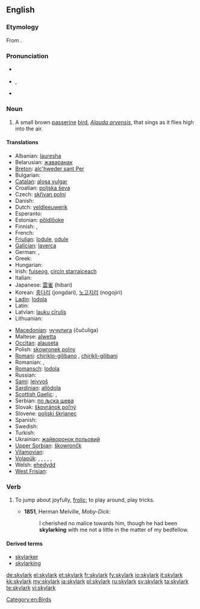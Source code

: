 {{wikipedia}}
==English==

===Etymology===
From {{compound|sky|lark}}.

===Pronunciation===
* {{a|UK}} {{IPA|/ˈskʌɪ.lɑːk/}}
* {{a|US}} {{IPA|/ˈskaɪ.lɑɹk/}}, {{SAMPA|/"skaI.lArk/}}
* {{audio|En-us-skylark.ogg|Audio (US)}}

===Noun===
{{en-noun}}

# A small brown [[passerine]] [[bird]], ''[[Alauda arvensis]]'', that sings as it flies high into the air.

====Translations====
{{trans-top|small brown passerine bird}}
* Albanian: [[lauresha]]
* Belarusian: [[жаваранак]] {{m}}
* [[Breton]]: [[alc'hweder sant Pęr]]
* Bulgarian: {{t+|bg|чучулига|f|tr=čučuliga}}
* [[Catalan]]: [[alosa|alosa vulgar]]
* Croatian: [[poljska ševa]] {{f}}
* Czech: [[skřivan polní]]
* Danish: {{t|da|sanglærke|c}}
* Dutch: [[veldleeuwerik]] {{m}}
* Esperanto: {{t-|eo|alaŭdo|xs=Esperanto}}
* Estonian: [[pőldlőoke]]
* Finnish: {{t+|fi|kiuru}},  {{t-|fi|leivo}}
* French: {{t|fr|alouette des champs|f}}
* [[Friulian]]: [[lodule]], [[odule]]
* [[Galician]]: [[laverca]] {{f}}
* German: {{t|de|Feldlerche|f}}, {{t+|de|Lerche|f}}
* Greek: {{t+|el|σταρήθρα|f}}
* Hungarian: {{t-|hu|mezei pacsirta}}
* Irish: [[fuiseog]], [[circín starraiceach]]
* Italian: {{t+|it|allodola|f}}
* Japanese: [[雲雀]] (hibari)
* Korean: [[종다리]] (jongdari), [[노고지리]] (nogojiri) {{qualifier|obsolete}}
* [[Ladin]]: [[lodola]]
* Latin: {{t-|la|alauda|f}}
* Latvian: [[lauku cīrulis]]
* Lithuanian: {{t+|lt|vieversys|xs=Lithuanian}}
{{trans-mid}}
* [[Macedonian]]: [[чучулига]] (čučuliga) {{f}}
* Maltese: [[alwetta]]
* [[Occitan]]: [[alauseta]] {{f}}
* Polish: [[skowronek polny]] {{m}}
* [[Romani]]: [[chiriklo-gilibano]] {{m}}, [[chirikli-gilibani]] {{f}}
* Romanian: {{t+|ro|ciocârlie|f}}, {{t-|ro|ciocârlia|f}}
* [[Romansch]]: [[lodola]]
* Russian: {{t+|ru|жаворонок|m|tr=žávoronok}}
* [[Sami]]: [[leivvoš]]
* [[Sardinian]]: [[allòdola]]
* [[Scottish Gaelic]]: {{t-|gd|uiseag|f|xs=Scottish Gaelic}}, {{t|gd|topag|f}}
* Serbian: [[по љска шева]]
* Slovak: [[škovránok poľný]]
* Slovene: [[poljski škrjanec]]
* Spanish: {{t+|es|alondra|f|alt=alondra común}}
* Swedish: {{t+|sv|sånglärka}}
* Turkish: {{t+|tr|tarla kuşu}}
* Ukrainian: [[жайворонок польовий]]
* [[Upper Sorbian]]: [[škowrončk]]
* [[Vilamovian]]: {{tø|wym|liychła}}
* [[Volapük]]: {{qualifier|male or female}} {{t|vo|felalaud}}, {{qualifier|male}} {{t|vo|felahilaud}}, {{qualifier|female}} {{t|vo|felajilaud}}, {{qualifier|male or female offspring, young}} {{t|vo|felalaudül}}, {{qualifier|male offspring, young}} {{t|vo|felahilaudül}}, {{qualifier|female offspring, young}} {{t|vo|felajilaudül}}
* Welsh: [[ehedydd]]
* [[West Frisian]]: {{t|fy|ljurk|xs=West Frisian}}
{{trans-bottom}}

===Verb===
{{en-verb}}

# {{context|originally|_|nautical}} To jump about joyfully, [[frolic]]; to play around, play tricks.
#* '''1851''', Herman Melville, ''Moby-Dick'':
#*: I cherished no malice towards him, though he had been '''skylarking''' with me not a little in the matter of my bedfellow.

====Derived terms====
* [[skylarker]]
* [[skylarking]]

[[Category:en:Birds]]

[[de:skylark]]
[[el:skylark]]
[[et:skylark]]
[[fr:skylark]]
[[fy:skylark]]
[[io:skylark]]
[[it:skylark]]
[[kk:skylark]]
[[my:skylark]]
[[ja:skylark]]
[[pl:skylark]]
[[ru:skylark]]
[[sv:skylark]]
[[ta:skylark]]
[[te:skylark]]
[[vi:skylark]]